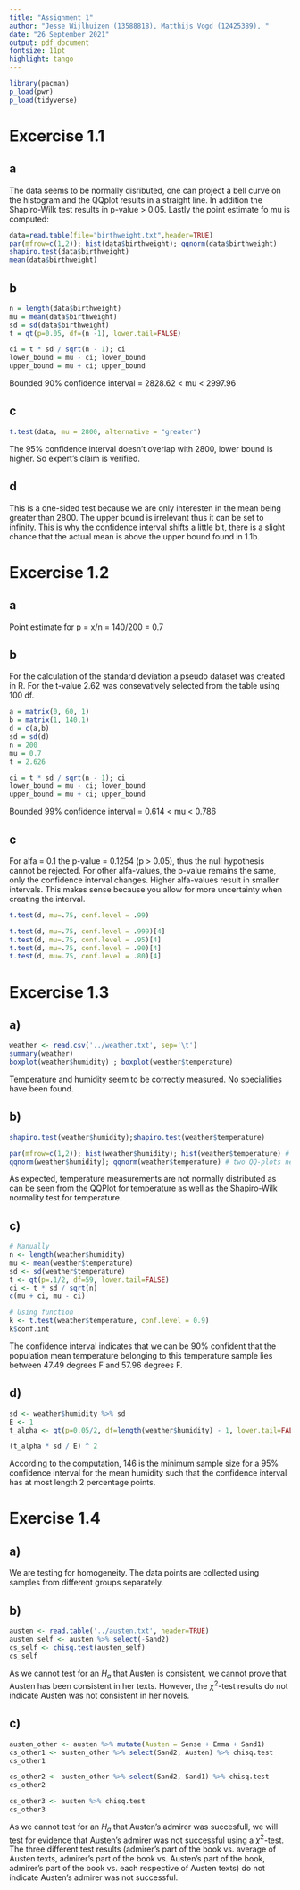 ```yaml
---
title: "Assignment 1"
author: "Jesse Wijlhuizen (13588818), Matthijs Vogd (12425389), "
date: "26 September 2021"
output: pdf_document
fontsize: 11pt
highlight: tango
---
```


```r
library(pacman)
p_load(pwr)
p_load(tidyverse)

```
# Excercise 1.1
## a
The data seems to be normally disributed, one can project a bell curve on the
histogram and the QQplot results in a straight line. In addition the Shapiro-Wilk
test results in p-value > 0.05. Lastly the point estimate fo mu is computed:

```r
data=read.table(file="birthweight.txt",header=TRUE)
par(mfrow=c(1,2)); hist(data$birthweight); qqnorm(data$birthweight)
shapiro.test(data$birthweight)
mean(data$birthweight)
```

## b

```r
n = length(data$birthweight)
mu = mean(data$birthweight)
sd = sd(data$birthweight)
t = qt(p=0.05, df=(n -1), lower.tail=FALSE)

ci = t * sd / sqrt(n - 1); ci
lower_bound = mu - ci; lower_bound
upper_bound = mu + ci; upper_bound
```

Bounded 90% confidence interval = 2828.62  < mu < 2997.96

## c
```r
t.test(data, mu = 2800, alternative = "greater")
```

The 95% confidence interval doesn’t overlap with 2800, lower bound is higher. 
So expert's claim is verified.

## d
This is a one-sided test because we are only interesten in the mean being greater 
than 2800. The upper bound is irrelevant thus it can be set to infinity. This is 
why the confidence interval shifts a little bit, there is a slight chance that 
the actual mean is above the upper bound found in 1.1b.

# Excercise 1.2
## a
Point estimate for p = x/n = 140/200 = 0.7

## b
For the calculation of the standard deviation a pseudo dataset was created in R.
For the t-value 2.62 was consevatively selected from the table using 100 df.
```r
a = matrix(0, 60, 1)
b = matrix(1, 140,1)
d = c(a,b)
sd = sd(d) 
n = 200
mu = 0.7
t = 2.626

ci = t * sd / sqrt(n - 1); ci
lower_bound = mu - ci; lower_bound
upper_bound = mu + ci; upper_bound
```

Bounded 99% confidence interval = 0.614  < mu < 0.786

## c
For alfa = 0.1 the p-value = 0.1254 (p > 0.05), thus the null hypothesis cannot 
be rejected. For other alfa-values, the p-value remains the same, only the 
confidence interval changes. Higher alfa-values result in smaller intervals. 
This makes sense because you allow for more uncertainty when creating the interval.
```r

t.test(d, mu=.75, conf.level = .99)

t.test(d, mu=.75, conf.level = .999)[4]
t.test(d, mu=.75, conf.level = .95)[4]
t.test(d, mu=.75, conf.level = .90)[4]
t.test(d, mu=.75, conf.level = .80)[4]
```

# Excercise 1.3
## a)

```r
weather <- read.csv('../weather.txt', sep='\t')
summary(weather)
boxplot(weather$humidity) ; boxplot(weather$temperature)
```

Temperature and humidity seem to be correctly measured. No specialities have been found.

## b)

```r
shapiro.test(weather$humidity);shapiro.test(weather$temperature)

par(mfrow=c(1,2)); hist(weather$humidity); hist(weather$temperature) # two histograms next to each other
qqnorm(weather$humidity); qqnorm(weather$temperature) # two QQ-plots next to each other
```
As expected, temperature measurements are not normally distributed as can be seen from the QQPlot for temperature as well as the Shapiro-Wilk normality test for temperature.

## c)
```r


# Manually
n <- length(weather$humidity)
mu <- mean(weather$temperature)
sd <- sd(weather$temperature)
t <- qt(p=.1/2, df=59, lower.tail=FALSE)
ci <- t * sd / sqrt(n)
c(mu + ci, mu - ci)

# Using function
k <- t.test(weather$temperature, conf.level = 0.9)
k$conf.int
```

The confidence interval indicates that we can be 90\% confident that the population mean temperature belonging to this temperature sample lies between 47.49 degrees F and 57.96 degrees F.

## d)
```r
sd <- weather$humidity %>% sd
E <- 1
t_alpha <- qt(p=0.05/2, df=length(weather$humidity) - 1, lower.tail=FALSE)

(t_alpha * sd / E) ^ 2

```

According to the computation, 146 is the minimum sample size for a 95% confidence interval for the mean humidity such that the confidence interval has at most length 2 percentage points.

# Exercise 1.4
## a)
We are testing for homogeneity. The data points are collected using samples from different groups separately.

## b)
```r
austen <- read.table('../austen.txt', header=TRUE)
austen_self <- austen %>% select(-Sand2)
cs_self <- chisq.test(austen_self)
cs_self
```

As we cannot test for an $H_a$ that Austen is consistent, we cannot prove that Austen has been consistent in her texts. However, the $\chi^2$-test results do not indicate Austen was not consistent in her novels.

## c)
```r
austen_other <- austen %>% mutate(Austen = Sense + Emma + Sand1)
cs_other1 <- austen_other %>% select(Sand2, Austen) %>% chisq.test
cs_other1

cs_other2 <- austen_other %>% select(Sand2, Sand1) %>% chisq.test
cs_other2

cs_other3 <- austen %>% chisq.test
cs_other3
```

As we cannot test for an $H_a$ that Austen's admirer was succesfull, we will test for evidence that Austen's admirer was not successful using a $\chi^2$-test. The three different test results (admirer's part of the book vs. average of Austen texts, admirer's part of the book vs. Austen's part of the book, admirer's part of the book vs. each respective of Austen texts) do not indicate Austen's admirer was not successful.
